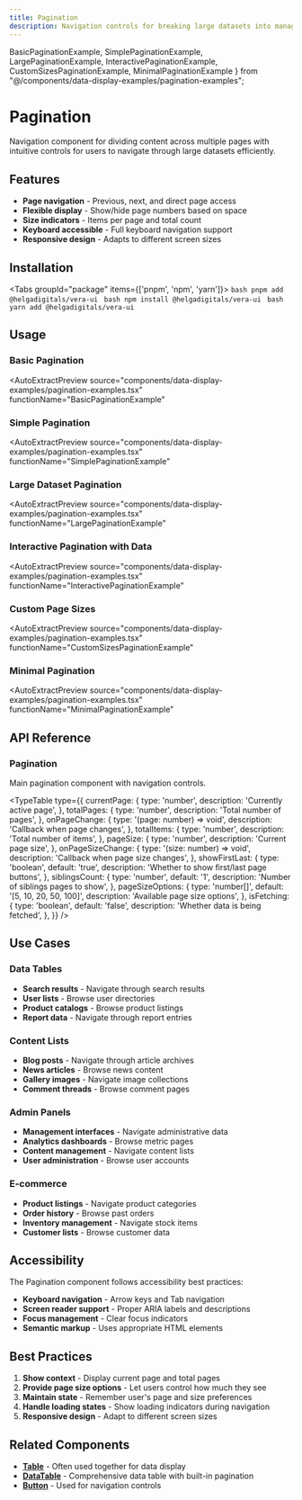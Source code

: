 ```yaml
---
title: Pagination
description: Navigation controls for breaking large datasets into manageable pages
---
```


  BasicPaginationExample,
  SimplePaginationExample,
  LargePaginationExample,
  InteractivePaginationExample,
  CustomSizesPaginationExample,
  MinimalPaginationExample
} from "@/components/data-display-examples/pagination-examples";

# Pagination

Navigation component for dividing content across multiple pages with intuitive controls for users to navigate through large datasets efficiently.

## Features

- **Page navigation** - Previous, next, and direct page access
- **Flexible display** - Show/hide page numbers based on space
- **Size indicators** - Items per page and total count
- **Keyboard accessible** - Full keyboard navigation support
- **Responsive design** - Adapts to different screen sizes

## Installation

<Tabs groupId="package" items={['pnpm', 'npm', 'yarn']}>
    <Tab value="pnpm" >
      ```bash
      pnpm add @helgadigitals/vera-ui
      ```
    </Tab>
    <Tab value="npm" >
      ```bash
      npm install @helgadigitals/vera-ui
      ```
    </Tab>
    <Tab value="yarn" >
      ```bash
      yarn add @helgadigitals/vera-ui
      ```
    </Tab>
</Tabs>

## Usage

### Basic Pagination

<AutoExtractPreview 
  source="components/data-display-examples/pagination-examples.tsx" 
  functionName="BasicPaginationExample"
>
  <BasicPaginationExample />
</AutoExtractPreview>

### Simple Pagination

<AutoExtractPreview 
  source="components/data-display-examples/pagination-examples.tsx" 
  functionName="SimplePaginationExample"
>
  <SimplePaginationExample />
</AutoExtractPreview>

### Large Dataset Pagination

<AutoExtractPreview 
  source="components/data-display-examples/pagination-examples.tsx" 
  functionName="LargePaginationExample"
>
  <LargePaginationExample />
</AutoExtractPreview>

### Interactive Pagination with Data

<AutoExtractPreview 
  source="components/data-display-examples/pagination-examples.tsx" 
  functionName="InteractivePaginationExample"
>
  <InteractivePaginationExample />
</AutoExtractPreview>

### Custom Page Sizes

<AutoExtractPreview 
  source="components/data-display-examples/pagination-examples.tsx" 
  functionName="CustomSizesPaginationExample"
>
  <CustomSizesPaginationExample />
</AutoExtractPreview>

### Minimal Pagination

<AutoExtractPreview 
  source="components/data-display-examples/pagination-examples.tsx" 
  functionName="MinimalPaginationExample"
>
  <MinimalPaginationExample />
</AutoExtractPreview>

## API Reference

### Pagination

Main pagination component with navigation controls.

<TypeTable
  type={{
    currentPage: {
      type: 'number',
      description: 'Currently active page',
    },
    totalPages: {
      type: 'number',
      description: 'Total number of pages',
    },
    onPageChange: {
      type: '(page: number) => void',
      description: 'Callback when page changes',
    },
    totalItems: {
      type: 'number',
      description: 'Total number of items',
    },
    pageSize: {
      type: 'number',
      description: 'Current page size',
    },
    onPageSizeChange: {
      type: '(size: number) => void',
      description: 'Callback when page size changes',
    },
    showFirstLast: {
      type: 'boolean',
      default: 'true',
      description: 'Whether to show first/last page buttons',
    },
    siblingsCount: {
      type: 'number',
      default: '1',
      description: 'Number of siblings pages to show',
    },
    pageSizeOptions: {
      type: 'number[]',
      default: '[5, 10, 20, 50, 100]',
      description: 'Available page size options',
    },
    isFetching: {
      type: 'boolean',
      default: 'false',
      description: 'Whether data is being fetched',
    },
  }}
/>

## Use Cases

### Data Tables
- **Search results** - Navigate through search results
- **User lists** - Browse user directories
- **Product catalogs** - Browse product listings
- **Report data** - Navigate through report entries

### Content Lists
- **Blog posts** - Navigate through article archives
- **News articles** - Browse news content
- **Gallery images** - Navigate image collections
- **Comment threads** - Browse comment pages

### Admin Panels
- **Management interfaces** - Navigate administrative data
- **Analytics dashboards** - Browse metric pages
- **Content management** - Navigate content lists
- **User administration** - Browse user accounts

### E-commerce
- **Product listings** - Navigate product categories
- **Order history** - Browse past orders
- **Inventory management** - Navigate stock items
- **Customer lists** - Browse customer data

## Accessibility

The Pagination component follows accessibility best practices:

- **Keyboard navigation** - Arrow keys and Tab navigation
- **Screen reader support** - Proper ARIA labels and descriptions
- **Focus management** - Clear focus indicators
- **Semantic markup** - Uses appropriate HTML elements

## Best Practices

1. **Show context** - Display current page and total pages
2. **Provide page size options** - Let users control how much they see
3. **Maintain state** - Remember user's page and size preferences
4. **Handle loading states** - Show loading indicators during navigation
5. **Responsive design** - Adapt to different screen sizes

## Related Components

- **[Table](/docs/components/data-display/table)** - Often used together for data display
- **[DataTable](/docs/components/data-display/data-table)** - Comprehensive data table with built-in pagination
- **[Button](/docs/components/ui/button)** - Used for navigation controls